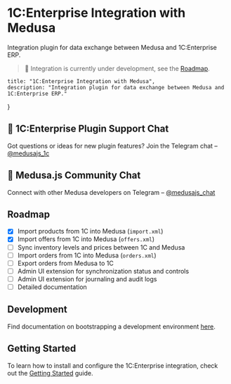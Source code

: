 # 1C:Enterprise Integration with Medusa

Integration plugin for data exchange between Medusa and 1C:Enterprise ERP.

> 🚧 Integration is currently under development, see the [Roadmap](#roadmap).

	title: "1C:Enterprise Integration with Medusa",
	description: "Integration plugin for data exchange between Medusa and 1C:Enterprise ERP."
}

## 💬 1C:Enterprise Plugin Support Chat

Got questions or ideas for new plugin features?
Join the Telegram chat – [@medusajs_1c](https://t.me/medusajs_1c)

## 👥 Medusa.js Community Chat

Connect with other Medusa developers on Telegram – [@medusajs_chat](https://t.me/medusajs_chat)

## Roadmap

- [x] Import products from 1C into Medusa (`import.xml`)
- [x] Import offers from 1C into Medusa (`offers.xml`)
- [ ] Sync inventory levels and prices between 1C and Medusa
- [ ] Import orders from 1C into Medusa (`orders.xml`)
- [ ] Export orders from Medusa to 1C
- [ ] Admin UI extension for synchronization status and controls
- [ ] Admin UI extension for journaling and audit logs
- [ ] Detailed documentation

## Development

Find documentation on bootstrapping a development environment [here](https://github.com/gorgojs/medusa-plugins/tree/main/examples/1c).

## Getting Started

To learn how to install and configure the 1C:Enterprise integration, check out the [Getting Started](1с-enterprise/getting-started) guide.
